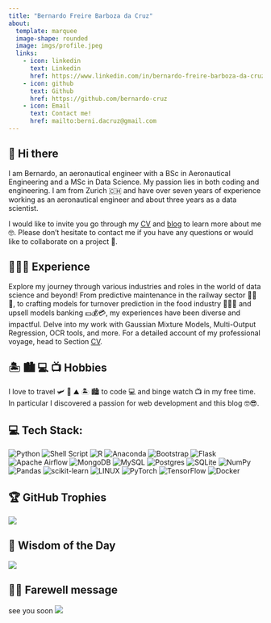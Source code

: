 ```yaml
---
title: "Bernardo Freire Barboza da Cruz"
about:
  template: marquee
  image-shape: rounded
  image: imgs/profile.jpeg
  links:
    - icon: linkedin
      text: Linkedin
      href: https://www.linkedin.com/in/bernardo-freire-barboza-da-cruz/
    - icon: github
      text: Github
      href: https://github.com/bernardo-cruz
    - icon: Email
      text: Contact me!
      href: mailto:berni.dacruz@gmail.com
---
```


<!-- Google tag (gtag.js) -->
<script async src="https://www.googletagmanager.com/gtag/js?id=G-HVQQBHLK7D"></script>
<script>
  window.dataLayer = window.dataLayer || [];
  function gtag(){dataLayer.push(arguments);}
  gtag('js', new Date());

  gtag('config', 'G-HVQQBHLK7D');
</script>

## 👋 Hi there 

I am Bernardo, an aeronautical engineer with a BSc in Aeronautical Engineering and a MSc in Data Science. My passion lies in both coding and engineering. I am from Zurich 🇨🇭 and have over seven years of experience working as an aeronautical engineer and about three years as a data scientist. 

I would like to invite you go through my [CV](cv.qmd) and [blog](blog.qmd) to learn more about me 🤓. Please don't hesitate to contact me if you have any questions or would like to collaborate on a project 🤝.

## 👨🏽‍💻 Experience
Explore my journey through various industries and roles in the world of data science and beyond! From predictive maintenance in the railway sector 🚂🚂🚂, to crafting models for turnover prediction in the food industry 🍔🍕🍝 and upsell models banking 💵💰💳, my experiences have been diverse and impactful. Delve into my work with Gaussian Mixture Models, Multi-Output Regression, OCR tools, and more. For a detailed account of my professional voyage, head to Section [CV](cv.qmd).

<!-- I currently work as a Data Scientist at [Stadler Rail AG](https://www.stadlerrail.com/de/), where I focus on developing machine learning models and executing data science projects for predictive maintenance. I'm part of the emerging team at `Stadler Service AG` dedicated to creating data science solutions for train and component upkeep. Our toolbox includes Python, Gitlab, Python Packages, Gaussian Mixture Models, and more 🚂🚂🚂.

Previously, I was a Data Scientist at [Prognolite AG](https://www.prognolite.com/), specializing in crafting regression models for turnover and menu sales prediction 🍔🍕🍝. We used techniques like Multi-Output Regression, Quarto, R, and Python, even customizing API calls for efficient data extraction. My time there saw significant organizational changes due to dynamic growth, shifting the focus more towards backend functions.

Before that, I contributed to data science and machine learning in the banking sector at [Crealogix AG](https://crealogix.com/en). I created prospect and upsell models, extracted insights from fact-sheets using customized OCR tools, and designed user journeys for chatbots. The team underwent restructuring due to financial challenges and realignments 📉📉.

Earlier, I advised departments at Bucher Leichtbau AG 🛫🛬 on matters like airworthiness certification. My role included interpreting certification specs, reviewing documentation, and maintaining communication with stakeholders. I also provided consultation to the development department. Before entering data science, I began as an electrician apprentice at [Gemeindewerke Rüti ZH](https://www.gwrueti.ch/), responsible for electrical infrastructure 🔌💡. -->

## 🏝️ 🏙️ 💻 📺 Hobbies
I love to travel 🛩️ 🚂 ⛰️ 🏝️ 🏙️  to code  💻  and binge watch  📺  in my free time. In particular I discovered a passion for web development and this blog 🤓😎.

## 💻 Tech Stack:

![Python](https://img.shields.io/badge/python-3670A0?style=for-the-badge&logo=python&logoColor=ffdd54) 
![Shell Script](https://img.shields.io/badge/shell_script-%23121011.svg?style=for-the-badge&logo=gnu-bash&logoColor=white) 
![R](https://img.shields.io/badge/r-%23276DC3.svg?style=for-the-badge&logo=r&logoColor=white) 
![Anaconda](https://img.shields.io/badge/Anaconda-%2344A833.svg?style=for-the-badge&logo=anaconda&logoColor=white) 
![Bootstrap](https://img.shields.io/badge/bootstrap-%23563D7C.svg?style=for-the-badge&logo=bootstrap&logoColor=white) 
![Flask](https://img.shields.io/badge/flask-%23000.svg?style=for-the-badge&logo=flask&logoColor=white) 
![Apache Airflow](https://img.shields.io/badge/Apache%20Airflow-017CEE?style=for-the-badge&logo=Apache%20Airflow&logoColor=white) 
![MongoDB](https://img.shields.io/badge/MongoDB-%234ea94b.svg?style=for-the-badge&logo=mongodb&logoColor=white) 
![MySQL](https://img.shields.io/badge/mysql-%2300f.svg?style=for-the-badge&logo=mysql&logoColor=white) 
![Postgres](https://img.shields.io/badge/postgres-%23316192.svg?style=for-the-badge&logo=postgresql&logoColor=white) 
![SQLite](https://img.shields.io/badge/sqlite-%2307405e.svg?style=for-the-badge&logo=sqlite&logoColor=white) 
![NumPy](https://img.shields.io/badge/numpy-%23013243.svg?style=for-the-badge&logo=numpy&logoColor=white) 
![Pandas](https://img.shields.io/badge/pandas-%23150458.svg?style=for-the-badge&logo=pandas&logoColor=white) 
![scikit-learn](https://img.shields.io/badge/scikit--learn-%23F7931E.svg?style=for-the-badge&logo=scikit-learn&logoColor=white) 
![LINUX](https://img.shields.io/badge/Linux-FCC624?style=for-the-badge&logo=linux&logoColor=black) 
![PyTorch](https://img.shields.io/badge/PyTorch-%23EE4C2C.svg?style=for-the-badge&logo=PyTorch&logoColor=white) 
![TensorFlow](https://img.shields.io/badge/TensorFlow-%23FF6F00.svg?style=for-the-badge&logo=TensorFlow&logoColor=white) 
![Docker](https://img.shields.io/badge/docker-%230db7ed.svg?style=for-the-badge&logo=docker&logoColor=white)

## 🏆 GitHub Trophies

![](https://github-profile-trophy.vercel.app/?username=bernardo-cruz&theme=chalk&no-frame=false&no-bg=true&margin-w=4)

<!--
**bernardo-cruz/bernardo-cruz** is a ✨ _special_ ✨ repository because its `README.md` (this file) appears on your GitHub profile.

Here are some ideas to get you started:

- 🔭 I’m currently working on ...
- 🌱 I’m currently learning ...
- 👯 I’m looking to collaborate on ...
- 🤔 I’m looking for help with ...
- 💬 Ask me about ...
- 📫 How to reach me: ...
- 😄 Pronouns: ...
- ⚡ Fun fact: ...
-->

<!-- [![](https://visitcount.itsvg.in/api?id=Blog&label=Profile%20Views&color=0&icon=5&pretty=false)](https://visitcount.itsvg.in) -->

## 🧐 Wisdom of the Day
![](quarto_builder/imgs/wisdom.png)

## 🙌🏽 Farewell message
see you soon
![](https://imgur.com/LnmMX1F)